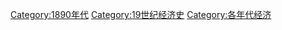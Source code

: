 [[Category:1890年代|Category:1890年代]]
[[Category:19世纪经济史|Category:19世纪经济史]]
[[Category:各年代经济|Category:各年代经济]]